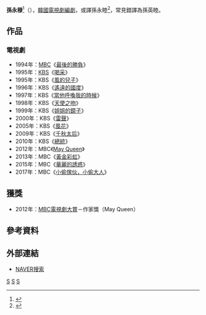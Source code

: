 {{藝人
| 姓名     = 孫永穆
| 類型     = 編劇
| 圖片     = 
| 圖片尺寸 = 
| 圖片簡介 = 
| 原名     = 
| 外文名   = 손영목
| 外文     = ko
| 羅馬拼音 = Son Young Mok
| 英文名   = 
| 綽號     = 
| 其他藝名 = 
| 國籍     = {{ROK}}
| 民族     = 
| 籍貫     = 
| 出生日期 = 1960-1961年
| 出生地點 = {{ROK}}
| 職業     = [[編劇|編劇]]
| 語言     = [[韓語|韓語]]
| 教育程度 = [[高麗大學|高麗大學]]朝鮮語言文學學士
| 配偶     = {{marriage|{{link-ko|金智琇|김지수 (작가)}}|1992|}}<ref>{{cite news|url=https://newslibrary.naver.com/viewer/index.nhn?articleId=1992111400209227001&editNo=1&printCount=1&publishDate=1992-11-14&officeId=00020&pageNo=27&printNo=22000&publishType=00020|title=대학생 시대적갈등 조명 캠퍼스드라마 집필 손영목-김지수 부부|publisher=[[東亞日報|東亞日報]]|author=金眞敬|date=1992-11-14|accessdate=2021-04-29|archive-date=2021-04-29|archive-url=https://web.archive.org/web/20210429145049/https://newslibrary.naver.com/viewer/index.nhn?articleId=1992111400209227001&editNo=1&printCount=1&publishDate=1992-11-14&officeId=00020&pageNo=27&printNo=22000&publishType=00020|dead-url=no}}</ref>
| 出身地   = 
| 出道作   = 
| 出道日期 = 1992年
| 代表作   = 
| 活躍年代 = 
| 經紀公司 = 
}}

'''孫永穆'''<ref>{{cite news|url=https://newslibrary.naver.com/viewer/index.nhn?articleId=1993071700329110001&editNo=15&printCount=1&publishDate=1993-07-17&officeId=00032&pageNo=10&printNo=14813&publishType=00010|title=夫婦(부부) 시대(22) 방송작가"드라마 엮듯 사랑도 엮지요"|publisher=[[京鄉新聞|京鄉新聞]]|author=俞仁卿|author2=高宅鎮|date=1993-07-17|accessdate=2021-04-29|archive-date=2021-04-29|archive-url=https://web.archive.org/web/20210429145050/https://newslibrary.naver.com/viewer/index.nhn?articleId=1993071700329110001&editNo=15&printCount=1&publishDate=1993-07-17&officeId=00032&pageNo=10&printNo=14813&publishType=00010|dead-url=no}}</ref>（{{lang-ko|'''손영목'''}}），[[韓國|韓國]][[電視劇|電視劇]][[編劇|編劇]]，或譯孫永睦<ref>{{cite news|url=https://newslibrary.naver.com/viewer/index.nhn?articleId=1993011400239125001&editNo=1&printCount=1&publishDate=1993-01-14&officeId=00023&pageNo=25&printNo=22228&publishType=00010|title=드라마 대본 집필에도 PC통신 바람|publisher=[[朝鮮日報|朝鮮日報]]|author=姜京希|date=1993-01-14|accessdate=2021-04-29|archive-date=2021-04-29|archive-url=https://web.archive.org/web/20210429145049/https://newslibrary.naver.com/viewer/index.nhn?articleId=1993011400239125001&editNo=1&printCount=1&publishDate=1993-01-14&officeId=00023&pageNo=25&printNo=22228&publishType=00010|dead-url=no}}</ref>，常見錯譯為孫英睦。

== 作品 ==
=== 電視劇 ===
*1994年：[[文化廣播_(韓國)|MBC]]《[[最後的勝負|最後的勝負]]》
*1995年：[[韓國放送公社|KBS]]《[[喝采_(電視劇)|喝采]]》
*1995年：KBS《[[風的兒子|風的兒子]]》
*1996年：KBS《[[遙遠的國度|遙遠的國度]]》
*1997年：KBS《[[當他呼喚我的時候|當他呼喚我的時候]]》
*1998年：KBS《[[天使之吻_(電視劇)|天使之吻]]》
*1999年：KBS《[[姐姐的鏡子|姐姐的鏡子]]》
*2000年：KBS《[[雷聲_(電視劇)|雷聲]]》
*2005年：KBS《[[風花_(韓國電視劇)|風花]]》
*2009年：KBS《[[千秋太后_(電視劇)|千秋太后]]》
*2010年：KBS《[[總統_(韓國電視劇)|總統]]》
*2012年：MBC《[[May_Queen|May Queen]]》
*2013年：MBC《[[黃金彩虹|黃金彩虹]]》
*2015年：MBC《[[華麗的誘惑|華麗的誘惑]]》
*2017年：MBC《[[小偷傢伙，小偷大人|小偷傢伙，小偷大人]]》

== 獲獎 ==
*2012年：[[MBC演技大賞|MBC電視劇大賞]]－作家獎（May Queen）

== 參考資料 ==
{{reflist}}

== 外部連結 ==
*[http://people.search.naver.com/search.naver?where=nexearch&query=%EC%86%90%EC%98%81%EB%AA%A9&sm=tab_etc&ie=utf8&key=PeopleService&os=178295 NAVER搜索]{{Wayback|url=http://people.search.naver.com/search.naver?where=nexearch&query=%EC%86%90%EC%98%81%EB%AA%A9&sm=tab_etc&ie=utf8&key=PeopleService&os=178295 |date=20160304120625 }}{{ko}}

{{百想藝術大獎電視部門劇本獎}}

[[Category:韓國編劇|S]]
[[Category:高麗大學校友|S]]
[[Category:孫姓|S]]